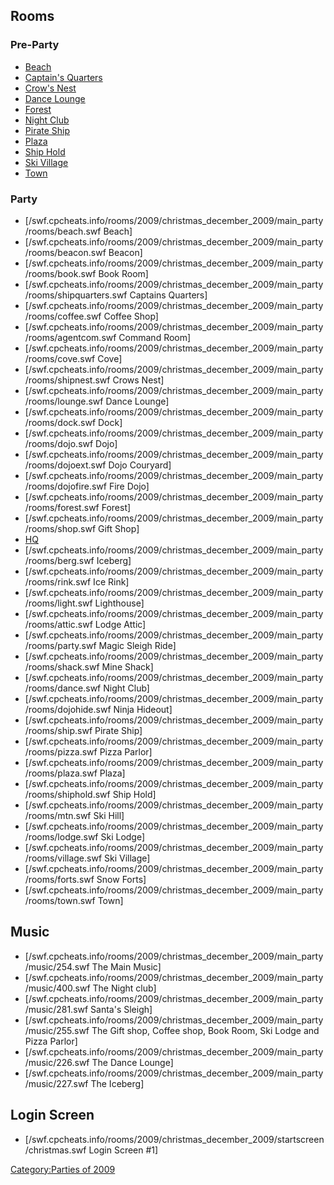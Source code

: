 

==Rooms==
===Pre-Party===
*[[Media:RoomsBeach-HolidayParty2009Pre.swf|Beach]]
*[[Media:RoomsShipquarters-HolidayParty2009Pre.swf|Captain's Quarters]]
*[[Media:RoomsShipnest-HolidayParty2009Pre.swf|Crow's Nest]]
*[[Media:RoomsLounge-HolidayParty2009Pre.swf|Dance Lounge]]
*[[Media:RoomsForest-HolidayParty2009Pre.swf|Forest]]
*[[Media:RoomsDance-HolidayParty2009Pre.swf|Night Club]]
*[[Media:RoomsShip-HolidayParty2009Pre.swf|Pirate Ship]]
*[[Media:RoomsPlaza-HolidayParty2009Pre.swf|Plaza]]
*[[Media:RoomsShiphold-HolidayParty2009Pre.swf|Ship Hold]]
*[[Media:RoomsVillage-HolidayParty2009Pre.swf|Ski Village]]
*[[Media:RoomsTown-HolidayParty2009Construction.swf|Town]]

===Party===
*[/swf.cpcheats.info/rooms/2009/christmas_december_2009/main_party/rooms/beach.swf Beach]
*[/swf.cpcheats.info/rooms/2009/christmas_december_2009/main_party/rooms/beacon.swf Beacon]
*[/swf.cpcheats.info/rooms/2009/christmas_december_2009/main_party/rooms/book.swf Book Room]
*[/swf.cpcheats.info/rooms/2009/christmas_december_2009/main_party/rooms/shipquarters.swf Captains Quarters]
*[/swf.cpcheats.info/rooms/2009/christmas_december_2009/main_party/rooms/coffee.swf Coffee Shop]
*[/swf.cpcheats.info/rooms/2009/christmas_december_2009/main_party/rooms/agentcom.swf Command Room]
*[/swf.cpcheats.info/rooms/2009/christmas_december_2009/main_party/rooms/cove.swf Cove]
*[/swf.cpcheats.info/rooms/2009/christmas_december_2009/main_party/rooms/shipnest.swf Crows Nest]
*[/swf.cpcheats.info/rooms/2009/christmas_december_2009/main_party/rooms/lounge.swf Dance Lounge]
*[/swf.cpcheats.info/rooms/2009/christmas_december_2009/main_party/rooms/dock.swf Dock]
*[/swf.cpcheats.info/rooms/2009/christmas_december_2009/main_party/rooms/dojo.swf Dojo]
*[/swf.cpcheats.info/rooms/2009/christmas_december_2009/main_party/rooms/dojoext.swf Dojo Couryard]
*[/swf.cpcheats.info/rooms/2009/christmas_december_2009/main_party/rooms/dojofire.swf Fire Dojo]
*[/swf.cpcheats.info/rooms/2009/christmas_december_2009/main_party/rooms/forest.swf Forest]
*[/swf.cpcheats.info/rooms/2009/christmas_december_2009/main_party/rooms/shop.swf Gift Shop]
*[[Media:HolidayParty2009AgentHQ.swf|HQ]]
*[/swf.cpcheats.info/rooms/2009/christmas_december_2009/main_party/rooms/berg.swf Iceberg]
*[/swf.cpcheats.info/rooms/2009/christmas_december_2009/main_party/rooms/rink.swf Ice Rink]
*[/swf.cpcheats.info/rooms/2009/christmas_december_2009/main_party/rooms/light.swf Lighthouse]
*[/swf.cpcheats.info/rooms/2009/christmas_december_2009/main_party/rooms/attic.swf Lodge Attic]
*[/swf.cpcheats.info/rooms/2009/christmas_december_2009/main_party/rooms/party.swf Magic Sleigh Ride]
*[/swf.cpcheats.info/rooms/2009/christmas_december_2009/main_party/rooms/shack.swf Mine Shack]
*[/swf.cpcheats.info/rooms/2009/christmas_december_2009/main_party/rooms/dance.swf Night Club]
*[/swf.cpcheats.info/rooms/2009/christmas_december_2009/main_party/rooms/dojohide.swf Ninja Hideout]
*[/swf.cpcheats.info/rooms/2009/christmas_december_2009/main_party/rooms/ship.swf Pirate Ship]
*[/swf.cpcheats.info/rooms/2009/christmas_december_2009/main_party/rooms/pizza.swf Pizza Parlor]
*[/swf.cpcheats.info/rooms/2009/christmas_december_2009/main_party/rooms/plaza.swf Plaza]
*[/swf.cpcheats.info/rooms/2009/christmas_december_2009/main_party/rooms/shiphold.swf Ship Hold]
*[/swf.cpcheats.info/rooms/2009/christmas_december_2009/main_party/rooms/mtn.swf Ski Hill]
*[/swf.cpcheats.info/rooms/2009/christmas_december_2009/main_party/rooms/lodge.swf Ski Lodge]
*[/swf.cpcheats.info/rooms/2009/christmas_december_2009/main_party/rooms/village.swf Ski Village]
*[/swf.cpcheats.info/rooms/2009/christmas_december_2009/main_party/rooms/forts.swf Snow Forts]
*[/swf.cpcheats.info/rooms/2009/christmas_december_2009/main_party/rooms/town.swf Town]

==Music==
*[/swf.cpcheats.info/rooms/2009/christmas_december_2009/main_party/music/254.swf The Main Music]
*[/swf.cpcheats.info/rooms/2009/christmas_december_2009/main_party/music/400.swf The Night club]
*[/swf.cpcheats.info/rooms/2009/christmas_december_2009/main_party/music/281.swf Santa's Sleigh]
*[/swf.cpcheats.info/rooms/2009/christmas_december_2009/main_party/music/255.swf The Gift shop, Coffee shop, Book Room, Ski Lodge and Pizza Parlor]
*[/swf.cpcheats.info/rooms/2009/christmas_december_2009/main_party/music/226.swf The Dance Lounge]
*[/swf.cpcheats.info/rooms/2009/christmas_december_2009/main_party/music/227.swf The Iceberg]

==Login Screen==
*[/swf.cpcheats.info/rooms/2009/christmas_december_2009/startscreen/christmas.swf Login Screen #1]
{{Parties}}

[[Category:Parties of 2009]]